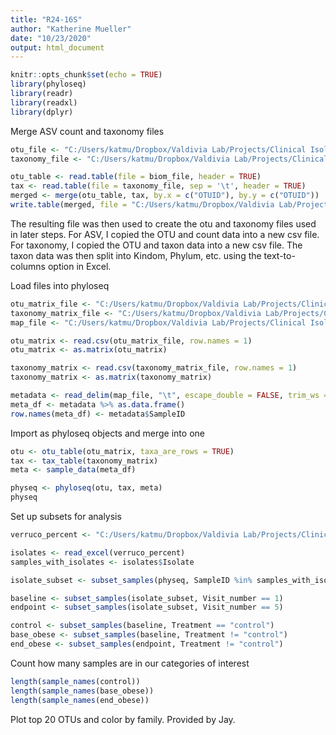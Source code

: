 ```yaml
---
title: "R24-16S"
author: "Katherine Mueller"
date: "10/23/2020"
output: html_document
---
```


```r
knitr::opts_chunk$set(echo = TRUE)
library(phyloseq)
library(readr)
library(readxl)
library(dplyr)
```

Merge ASV count and taxonomy files
```r
otu_file <- "C:/Users/katmu/Dropbox/Valdivia Lab/Projects/Clinical Isolates/Data/Data_for_analysis/Community_Analysis/second_biom/2020-10-16_update/otu-table.txt"
taxonomy_file <- "C:/Users/katmu/Dropbox/Valdivia Lab/Projects/Clinical Isolates/Data/Data_for_analysis/Community_Analysis/second_biom/2020-10-16_update/taxonomy.tsv"

otu_table <- read.table(file = biom_file, header = TRUE)
tax <- read.table(file = taxonomy_file, sep = '\t', header = TRUE)
merged <- merge(otu_table, tax, by.x = c("OTUID"), by.y = c("OTUID"))
write.table(merged, file = "C:/Users/katmu/Dropbox/Valdivia Lab/Projects/Clinical Isolates/Data/Data_for_analysis/Community_Analysis/second_biom/2020-10-16_update/combined_otu_tax.txt", sep = '\t', col.names = TRUE, row.names = FALSE)
```
The resulting file was then used to create the otu and taxonomy files used in later steps. For ASV, I copied the OTU and count data into a new csv file. For taxonomy, I copied the OTU and taxon data into a new csv file. The taxon data was then split into Kindom, Phylum, etc. using the text-to-columns option in Excel.

Load files into phyloseq
```r
otu_matrix_file <- "C:/Users/katmu/Dropbox/Valdivia Lab/Projects/Clinical Isolates/Data/Data_for_analysis/Community_Analysis/second_biom/2020-10-16_update/otu-matrix.csv"
taxonomy_matrix_file <- "C:/Users/katmu/Dropbox/Valdivia Lab/Projects/Clinical Isolates/Data/Data_for_analysis/Community_Analysis/second_biom/2020-10-16_update/taxonomy-matrix.csv"
map_file <- "C:/Users/katmu/Dropbox/Valdivia Lab/Projects/Clinical Isolates/Data/Data_for_analysis/Community_Analysis/second_biom/sample-metadata.txt"

otu_matrix <- read.csv(otu_matrix_file, row.names = 1)
otu_matrix <- as.matrix(otu_matrix)

taxonomy_matrix <- read.csv(taxonomy_matrix_file, row.names = 1)
taxonomy_matrix <- as.matrix(taxonomy_matrix)

metadata <- read_delim(map_file, "\t", escape_double = FALSE, trim_ws = TRUE)
meta_df <- metadata %>% as.data.frame()
row.names(meta_df) <- metadata$SampleID
```

Import as phyloseq objects and merge into one
```r
otu <- otu_table(otu_matrix, taxa_are_rows = TRUE)
tax <- tax_table(taxonomy_matrix)
meta <- sample_data(meta_df)

physeq <- phyloseq(otu, tax, meta)
physeq
```

Set up subsets for analysis
```r
verruco_percent <- "C:/Users/katmu/Dropbox/Valdivia Lab/Projects/Clinical Isolates/Data/Data_for_analysis/Community_Analysis/second_biom/2020-10-16_update/verruco_percent.xlsx"

isolates <- read_excel(verruco_percent)
samples_with_isolates <- isolates$Isolate

isolate_subset <- subset_samples(physeq, SampleID %in% samples_with_isolates)

baseline <- subset_samples(isolate_subset, Visit_number == 1)
endpoint <- subset_samples(isolate_subset, Visit_number == 5)

control <- subset_samples(baseline, Treatment == "control")
base_obese <- subset_samples(baseline, Treatment != "control")
end_obese <- subset_samples(endpoint, Treatment != "control")
```

Count how many samples are in our categories of interest
```r
length(sample_names(control))
length(sample_names(base_obese))
length(sample_names(end_obese))
```

Plot top 20 OTUs and color by family. Provided by Jay.
```r

```

